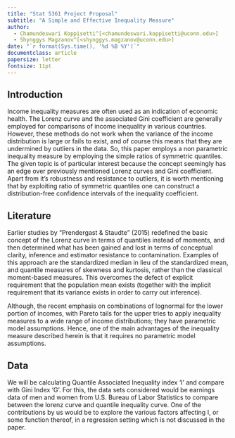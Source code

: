 ```yaml
---
title: "Stat 5361 Project Proposal"
subtitle: "A Simple and Effective Inequality Measure"
author:
  - Chamundeswari Koppisetti^[<chamundeswari.koppisetti@uconn.edu>] 
  - Shynggys Magzanov^[<shynggys.magzanov@uconn.edu>]
date: "`r format(Sys.time(), '%d %B %Y')`"
documentclass: article
papersize: letter
fontsize: 11pt
---
```


## Introduction

Income inequality measures are often used as an indication of economic health. The Lorenz curve and the associated Gini coefficient are generally employed for comparisons of income inequality in various countries. However, these methods do not work when the variance of the income distribution is large or fails to exist, and of course this means that they are undermined by outliers in the data. So, this paper employs a non parametric inequality measure by employing the simple ratios of symmetric quantiles. The given topic is of particular interest because the concept seemingly has an edge over previously mentioned Lorenz curves and Gini coefficient. Apart from it's robustness and resistance to outliers, it is worth mentioning that by exploiting ratio of symmetric quantiles one can construct a distribution-free confidence intervals of the inequality coefficient.   

## Literature

Earlier studies by "Prendergast & Staudte" (2015) redefined the basic concept of the Lorenz curve in terms of quantiles instead of moments, and then determined what has been gained and lost in terms of conceptual clarity, inference and estimator resistance to contamination. Examples of this approach are the standardized median in lieu of the standardized mean, and quantile measures of skewness and kurtosis, rather than the classical moment-based measures. This overcomes the defect of explicit requirement that the population mean exists (together
with the implicit requirement that its variance exists in order to carry out inference).

Although, the recent emphasis on combinations of lognormal for the lower portion of incomes, with Pareto tails for the upper tries to apply inequality measures to a wide range of income distributions; they have parametric model assumptions. Hence, one of the main advantages of the inequality measure described herein is that it requires no parametric model assumptions.


## Data

We will be calculating Quantile Associated Inequality index 'I' and compare with Gini Index 'G'. For this, the data sets considered would be earnings data of men and women from U.S. Bureau of Labor Statistics to compare between the lorenz curve and quantile inequality curve. One of the contributions by us would be to explore the various factors affecting I, or some function thereof, in a regression setting which is not discussed in the paper.

